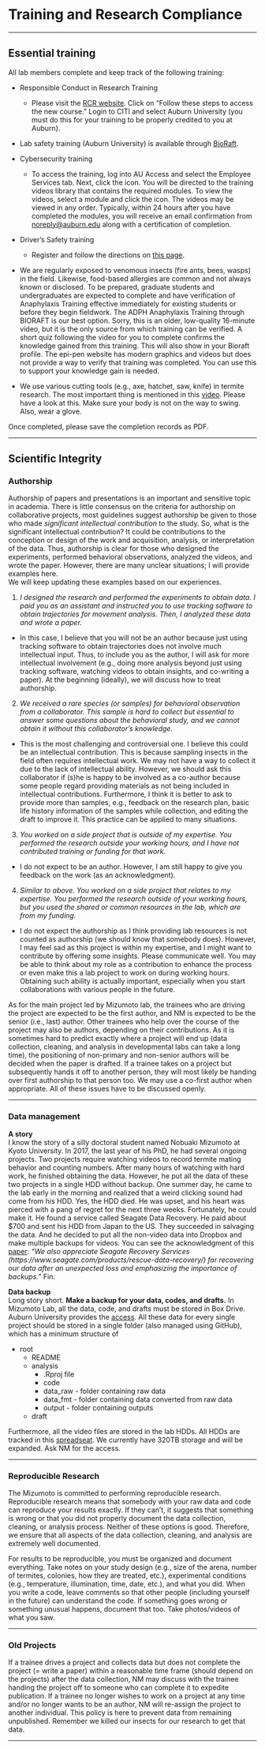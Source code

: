 # Training and Research Compliance

----------

## Essential training  

All lab members complete and keep track of the following training:

* Responsible Conduct in Research Training
  + Please visit the [RCR website](https://cws.auburn.edu/OVPR/pm/compliance/rcr/home). Click on “Follow these steps to access the new course.”  Login to CITI and select Auburn University (you must do this for your training to be properly credited to you at Auburn).
  
* Lab safety training (Auburn University) is available through [BioRaft](https://cws.auburn.edu/rms/pm/OnlineTraining).

* Cybersecurity training
  + To access the training, log into AU Access and select the Employee Services tab. Next, click the icon. You will be directed to the training videos library that contains the required modules. To view the videos, select a module and click the icon. The videos may be viewed in any order. Typically, within 24 hours after you have completed the modules, you will receive an email confirmation from <noreply@auburn.edu> along with a certification of completion.

* Driver’s Safety training
  + Register and follow the directions on [this page](https://cws.auburn.edu/shared/files?id=227&filename=Driver%20Safety%20Training%20PKI.pdf).

* We are regularly exposed to venomous insects (fire ants, bees, wasps) in the field. Likewise, food-based allergies are common and not always known or disclosed. To be prepared, graduate students and undergraduates are expected to complete and have verification of Anaphylaxis Training effective immediately for existing students or before they begin fieldwork. The ADPH Anaphylaxis Training through BIORAFT is our best option. Sorry, this is an older, low-quality 16-minute video, but it is the only source from which training can be verified. A short quiz following the video for you to complete confirms the knowledge gained from this training. This will also show in your Bioraft profile. The epi-pen website has modern graphics and videos but does not provide a way to verify that training was completed. You can use this to support your knowledge gain is needed.

* We use various cutting tools (e.g., axe, hatchet, saw, knife) in termite research. The most important thing is mentioned in this [video](https://originaloutdoors.co.uk/article/axe-safety-basics-simple-rules-for-using-axe-safely-bushcraft-woodcraft/). Please have a look at this. Make sure your body is not on the way to swing. Also, wear a glove.

Once completed, please save the completion records as PDF.


----------

## Scientific Integrity

### Authorship
Authorship of papers and presentations is an important and sensitive topic in academia.
There is little consensus on the criteria for authorship on collaborative projects, most guidelines suggest authorship be given to those who made *significant intellectual contribution* to the study.
So, what is the significant intellectual contribution? It could be contributions to the conception or design of the work and acquisition, analysis, or interpretation of the data. Thus, authorship is clear for those who designed the experiments, performed behavioral observations, analyzed the videos, and wrote the paper. However, there are many unclear situations; I will provide examples here.  
We will keep updating these examples based on our experiences.  
  
1. *I designed the research and performed the experiments to obtain data. I paid you as an assistant and instructed you to use tracking software to obtain trajectories for movement analysis. Then, I analyzed these data and wrote a paper.*

* In this case, I believe that you will not be an author because just using tracking software to obtain trajectories does not involve much intellectual input. Thus, to include you as the author, I will ask for more intellectual involvement (e.g., doing more analysis beyond just using tracking software, watching videos to obtain insights, and co-writing a paper). At the beginning (ideally), we will discuss how to treat authorship.
    
2. *We received a rare species (or samples) for behavioral observation from a collaborator. This sample is hard to collect but essential to answer some questions about the behavioral study, and we cannot obtain it without this collaborator's knowledge.*

* This is the most challenging and controversial one. I believe this could be an intellectual contribution. This is because sampling insects in the field often requires intellectual work. We may not have a way to collect it due to the lack of intellectual ability. However, we should ask this collaborator if (s)he is happy to be involved as a co-author because some people regard providing materials as not being included in intellectual contributions. Furthermore, I think it is better to ask to provide more than samples, e.g., feedback on the research plan, basic life history information of the samples while collection, and editing the draft to improve it. This practice can be applied to many situations.  
  
3. *You worked on a side project that is outside of my expertise. You performed the research outside your working hours, and I have not contributed training or funding for that work.*

* I do not expect to be an author. However, I am still happy to give you feedback on the work (as an acknowledgment).

4. *Similar to above. You worked on a side project that relates to my expertise. You performed the research outside of your working hours, but you used the shared or common resources in the lab, which are from my funding.*

* I do not expect the authorship as I think providing lab resources is not counted as authorship (we should know that somebody does). However, I may feel sad as this project is within my expertise, and I might want to contribute by offering some insights. Please communicate well. You may be able to think about my role as a contribution to enhance the process or even make this a lab project to work on during working hours. Obtaining such ability is actually important, especially when you start collaborations with various people in the future.
  
As for the main project led by Mizumoto lab, the trainees who are driving the project are expected to be the first author, and NM is expected to be the senior (i.e., last) author. Other trainees who help over the course of the project may also be authors, depending on their contributions. As it is sometimes hard to predict exactly where a project will end up (data collection, cleaning, and analysis in developmental labs can take a long time), the positioning of non-primary and non-senior authors will be decided when the paper is drafted. If a trainee takes on a project but subsequently hands it off to another person, they will most likely be handing over first authorship to that person too. We may use a co-first author when appropriate. All of these issues have to be discussed openly.

----------

### Data management

**A story**  
I know the story of a silly doctoral student named Nobuaki Mizumoto at Kyoto University. In 2017, the last year of his PhD, he had several ongoing projects. Two projects require watching videos to record termite mating behavior and counting numbers. After many hours of watching with hard work, he finished obtaining the data. However, he put all the data of these two projects in a single HDD without backup. One summer day, he came to the lab early in the morning and realized that a weird clicking sound had come from his HDD. Yes, the HDD died. He was upset, and his heart was pierced with a pang of regret for the next three weeks. Fortunately, he could make it. He found a service called Seagate Data Recovery. He paid about $700 and sent his HDD from Japan to the US. They succeeded in salvaging the data. And he decided to put all the non-video data into Dropbox and make multiple backups for videos. You can see the acknowledgment of this [paper](https://doi.org/10.1101/2024.02.01.578198): _"We also appreciate Seagate Recovery Services (https://www.seagate.com/products/rescue-data-recovery/) for recovering our data after an unexpected loss and emphasizing the importance of backups."_  Fin.
  
**Data backup**  
Long story short. **Make a backup for your data, codes, and drafts.**
In Mizumoto Lab, all the data, code, and drafts must be stored in Box Drive. Auburn University provides the [access](https://auburn.box.com). All these data for every single project should be stored in a single folder (also managed using GitHub), which has a minimum structure of  

* root
  + README
  + analysis
    + .Rproj file
    + code
    + data_raw - folder containing raw data
    + data_fmt - folder containing data converted from raw data
    + output - folder containing outputs
  + draft

Furthermore, all the video files are stored in the lab HDDs. All HDDs are tracked in this [spreadseat](https://docs.google.com/spreadsheets/d/1fEPiFSkb0jT4uTSYt_Y7oYhSlYMmxZmwHc3rapNOAlc/edit?gid=0#gid=0). We currently have 320TB storage and will be expanded. Ask NM for the access.

----------

### Reproducible Research
 
The Mizumoto is committed to performing reproducible research. Reproducible research means that somebody with your raw data and code can reproduce your results exactly. If they can’t, it suggests that something is wrong or that you did not properly document the data collection, cleaning, or analysis process. Neither of these options is good. Therefore, we ensure that all aspects of the data collection, cleaning, and analysis are extremely well documented.
 
For results to be reproducible, you must be organized and document everything. Take notes on your study design (e.g., size of the arena, number of termites, colonies, how they are treated, etc.), experimental conditions (e.g., temperature, illumination, time, date, etc.), and what you did. When you write a code, leave comments so that other people (including yourself in the future) can understand the code. If something goes wrong or something unusual happens, document that too. Take photos/videos of what you saw.

----------

### Old Projects
 
If a trainee drives a project and collects data but does not complete the project (= write a paper) within a reasonable time frame (should depend on the projects) after the data collection, NM may discuss with the trainee handing the project off to someone who can complete it to expedite publication. If a trainee no longer wishes to work on a project at any time and/or no longer wants to be an author, NM will re-assign the project to another individual. This policy is here to prevent data from remaining unpublished. Remember we killed our insects for our research to get that data.

----------
